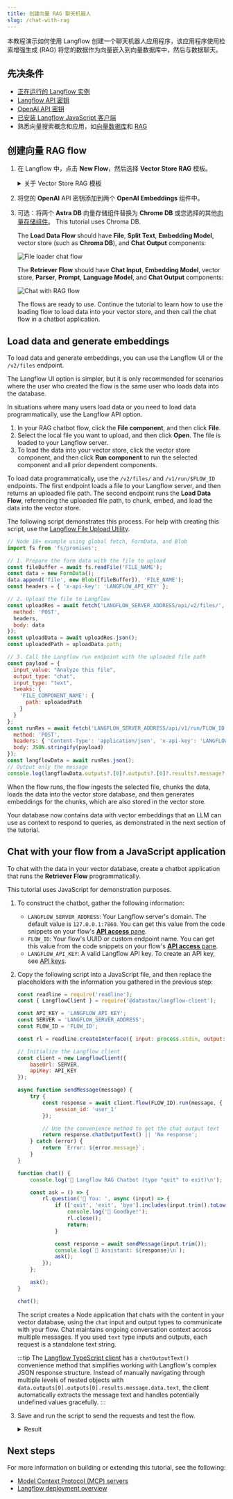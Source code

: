 ```yaml
---
title: 创建向量 RAG 聊天机器人
slug: /chat-with-rag
---
```



本教程演示如何使用 Langflow 创建一个聊天机器人应用程序，该应用程序使用检索增强生成 (RAG) 将您的数据作为向量嵌入到向量数据库中，然后与数据聊天。

## 先决条件

- [正在运行的 Langflow 实例](/get-started-installation)
- [Langflow API 密钥](/configuration-api-keys)
- [OpenAI API 密钥](https://platform.openai.com/)
- [已安装 Langflow JavaScript 客户端](/typescript-client)
- 熟悉向量搜索概念和应用，如[向量数据库](https://www.datastax.com/guides/what-is-a-vector-database)和 [RAG](https://www.datastax.com/guides/what-is-retrieval-augmented-generation)

## 创建向量 RAG flow

1. 在 Langflow 中，点击 **New Flow**，然后选择 **Vector Store RAG** 模板。

    <details>
    <summary>关于 Vector Store RAG 模板</summary>

    此模板有两个 flow。

    工作区底部的 **Load Data Flow** 使用文件中的数据填充向量存储。
    此数据用于响应提交给 **Retriever Flow** 的查询，后者位于工作区的顶部。

    具体来说，**Load Data Flow** 从本地文件接收数据，将数据分割成块，在您的向量数据库中加载和索引数据，然后为块计算嵌入。嵌入也与加载的数据一起存储。此 flow 只需要在您需要将数据加载到向量数据库中时运行。

    **Retriever Flow** 接收聊天输入，为输入生成嵌入，然后使用多个组件将块重构为文本，并通过将新嵌入与存储的嵌入进行比较来查找相似数据，从而生成响应。

    </details>

2. 将您的 **OpenAI** API 密钥添加到两个 **OpenAI Embeddings** 组件中。

3. 可选：将两个 **Astra DB** 向量存储组件替换为 **Chrome DB** 或您选择的其他[向量存储组件](/components-vector-stores)。
This tutorial uses Chroma DB.

    The **Load Data Flow** should have **File**, **Split Text**, **Embedding Model**, vector store (such as **Chroma DB**), and **Chat Output** components:

    ![File loader chat flow](/img/tutorial-chatbot-embed-files.png)

    The **Retriever Flow** should have **Chat Input**, **Embedding Model**, vector store, **Parser**, **Prompt**, **Language Model**, and **Chat Output** components:

    ![Chat with RAG flow](/img/tutorial-chatbot-chat-flow.png)

    The flows are ready to use.
    Continue the tutorial to learn how to use the loading flow to load data into your vector store, and then call the chat flow in a chatbot application.

## Load data and generate embeddings

To load data and generate embeddings, you can use the Langflow UI or the `/v2/files` endpoint.

The Langflow UI option is simpler, but it is only recommended for scenarios where the user who created the flow is the same user who loads data into the database.

In situations where many users load data or you need to load data programmatically, use the Langflow API option.

<Tabs>
<TabItem value="UI" label="Langflow UI" default>

1. In your RAG chatbot flow, click the **File component**, and then click **File**.
2. Select the local file you want to upload, and then click **Open**.
    The file is loaded to your Langflow server.
3. To load the data into your vector store, click the vector store component, and then click <Icon name="Play" aria-hidden="true" /> **Run component** to run the selected component and all prior dependent components.

</TabItem>
<TabItem value="API" label="Langflow API">

To load data programmatically, use the `/v2/files/` and `/v1/run/$FLOW_ID` endpoints. The first endpoint loads a file to your Langflow server, and then returns an uploaded file path. The second endpoint runs the **Load Data Flow**, referencing the uploaded file path, to chunk, embed, and load the data into the vector store.

The following script demonstrates this process.
For help with creating this script, use the [Langflow File Upload Utility](https://langflow-file-upload-examples.onrender.com/).

```js
// Node 18+ example using global fetch, FormData, and Blob
import fs from 'fs/promises';

// 1. Prepare the form data with the file to upload
const fileBuffer = await fs.readFile('FILE_NAME');
const data = new FormData();
data.append('file', new Blob([fileBuffer]), 'FILE_NAME');
const headers = { 'x-api-key': 'LANGFLOW_API_KEY' };

// 2. Upload the file to Langflow
const uploadRes = await fetch('LANGFLOW_SERVER_ADDRESS/api/v2/files/', {
  method: 'POST',
  headers,
  body: data
});
const uploadData = await uploadRes.json();
const uploadedPath = uploadData.path;

// 3. Call the Langflow run endpoint with the uploaded file path
const payload = {
  input_value: "Analyze this file",
  output_type: "chat",
  input_type: "text",
  tweaks: {
    'FILE_COMPONENT_NAME': {
      path: uploadedPath
    }
  }
};
const runRes = await fetch('LANGFLOW_SERVER_ADDRESS/api/v1/run/FLOW_ID', {
  method: 'POST',
  headers: { 'Content-Type': 'application/json', 'x-api-key': 'LANGFLOW_API_KEY' },
  body: JSON.stringify(payload)
});
const langflowData = await runRes.json();
// Output only the message
console.log(langflowData.outputs?.[0]?.outputs?.[0]?.results?.message?.data?.text);
```

</TabItem>
</Tabs>

When the flow runs, the flow ingests the selected file, chunks the data, loads the data into the vector store database, and then generates embeddings for the chunks, which are also stored in the vector store.

Your database now contains data with vector embeddings that an LLM can use as context to respond to queries, as demonstrated in the next section of the tutorial.

## Chat with your flow from a JavaScript application

To chat with the data in your vector database, create a chatbot application that runs the **Retriever Flow** programmatically.

This tutorial uses JavaScript for demonstration purposes.

1. To construct the chatbot, gather the following information:

    * `LANGFLOW_SERVER_ADDRESS`: Your Langflow server's domain. The default value is `127.0.0.1:7860`. You can get this value from the code snippets on your flow's [**API access** pane](/concepts-publish#api-access).
    * `FLOW_ID`: Your flow's UUID or custom endpoint name. You can get this value from the code snippets on your flow's [**API access** pane](/concepts-publish#api-access).
    * `LANGFLOW_API_KEY`: A valid Langflow API key. To create an API key, see [API keys](/configuration-api-keys).

2. Copy the following script into a JavaScript file, and then replace the placeholders with the information you gathered in the previous step:

    ```js
    const readline = require('readline');
    const { LangflowClient } = require('@datastax/langflow-client');

    const API_KEY = 'LANGFLOW_API_KEY';
    const SERVER = 'LANGFLOW_SERVER_ADDRESS';
    const FLOW_ID = 'FLOW_ID';

    const rl = readline.createInterface({ input: process.stdin, output: process.stdout });

    // Initialize the Langflow client
    const client = new LangflowClient({
        baseUrl: SERVER,
        apiKey: API_KEY
    });

    async function sendMessage(message) {
        try {
            const response = await client.flow(FLOW_ID).run(message, {
                session_id: 'user_1'
            });

            // Use the convenience method to get the chat output text
            return response.chatOutputText() || 'No response';
        } catch (error) {
            return `Error: ${error.message}`;
        }
    }

    function chat() {
        console.log('🤖 Langflow RAG Chatbot (type "quit" to exit)\n');

        const ask = () => {
            rl.question('👤 You: ', async (input) => {
                if (['quit', 'exit', 'bye'].includes(input.trim().toLowerCase())) {
                    console.log('👋 Goodbye!');
                    rl.close();
                    return;
                }

                const response = await sendMessage(input.trim());
                console.log(`🤖 Assistant: ${response}\n`);
                ask();
            });
        };

        ask();
    }

    chat();
    ```

    The script creates a Node application that chats with the content in your vector database, using the `chat` input and output types to communicate with your flow.
    Chat maintains ongoing conversation context across multiple messages. If you used `text` type inputs and outputs, each request is a standalone text string.

    :::tip
    The [Langflow TypeScript client](/typescript-client) has a `chatOutputText()` convenience method that simplifies working with Langflow's complex JSON response structure.
    Instead of manually navigating through multiple levels of nested objects with `data.outputs[0].outputs[0].results.message.data.text`, the client automatically extracts the message text and handles potentially undefined values gracefully.
    :::

3. Save and run the script to send the requests and test the flow.

    <details>
    <summary>Result</summary>

    The following is an example response from this tutorial's flow. Due to the nature of LLMs and variations in your inputs, your response might be different.

    ```
    👤 You: Do you have any documents about engines?
    🤖 Assistant: Yes, the provided text contains several warnings and guidelines related to engine installation, maintenance, and selection. It emphasizes the importance of using the correct engine for specific applications, ensuring all components are in good condition, and following safety precautions to prevent fire or explosion. If you need more specific information or details, please let me know!

    👤 You: It should be about a Briggs and Stratton engine.
    🤖 Assistant: The text provides important safety and installation guidelines for Briggs & Stratton engines. It emphasizes that these engines should not be used on 3-wheel All-Terrain Vehicles (ATVs), motor bikes, aircraft products, or vehicles intended for competitive events, as such uses are not approved by Briggs & Stratton.

    If you have any specific questions about Briggs & Stratton engines or need further information, feel free to ask!
    ```

    </details>

## Next steps

For more information on building or extending this tutorial, see the following:

* [Model Context Protocol (MCP) servers](/mcp-server)
* [Langflow deployment overview](/deployment-overview)
